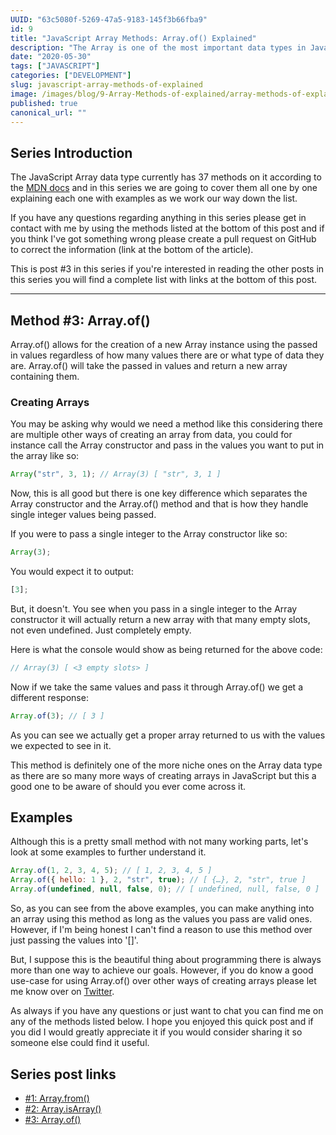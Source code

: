```yaml
---
UUID: "63c5080f-5269-47a5-9183-145f3b66fba9"
id: 9
title: "JavaScript Array Methods: Array.of() Explained"
description: "The Array is one of the most important data types in JavaScript, here is everything you need to know about the Array method Array.of()."
date: "2020-05-30"
tags: ["JAVASCRIPT"]
categories: ["DEVELOPMENT"]
slug: javascript-array-methods-of-explained
image: /images/blog/9-Array-Methods-of-explained/array-methods-of-explained.png
published: true
canonical_url: ""
---
```


## Series Introduction

The JavaScript Array data type currently has 37 methods on it according to the [MDN docs](https://developer.mozilla.org/en-US/docs/Web/JavaScript/Reference/Global_Objects/Array) and in this series we are going to cover them all one by one explaining each one with examples as we work our way down the list.

If you have any questions regarding anything in this series please get in contact with me by using the methods listed at the bottom of this post and if you think I've got something wrong please create a pull request on GitHub to correct the information (link at the bottom of the article).

This is post #3 in this series if you're interested in reading the other posts in this series you will find a complete list with links at the bottom of this post.

---

## Method #3: Array.of()

Array.of() allows for the creation of a new Array instance using the passed in values regardless of how many values there are or what type of data they are. Array.of() will take the passed in values and return a new array containing them.

### Creating Arrays

You may be asking why would we need a method like this considering there are multiple other ways of creating an array from data, you could for instance call the Array constructor and pass in the values you want to put in the array like so:

```jsx
Array("str", 3, 1); // Array(3) [ "str", 3, 1 ]
```

Now, this is all good but there is one key difference which separates the Array constructor and the Array.of() method and that is how they handle single integer values being passed.

If you were to pass a single integer to the Array constructor like so:

```jsx
Array(3);
```

You would expect it to output:

```jsx
[3];
```

But, it doesn't. You see when you pass in a single integer to the Array constructor it will actually return a new array with that many empty slots, not even undefined. Just completely empty.

Here is what the console would show as being returned for the above code:

```jsx
// Array(3) [ <3 empty slots> ]
```

Now if we take the same values and pass it through Array.of() we get a different response:

```jsx
Array.of(3); // [ 3 ]
```

As you can see we actually get a proper array returned to us with the values we expected to see in it.

This method is definitely one of the more niche ones on the Array data type as there are so many more ways of creating arrays in JavaScript but this a good one to be aware of should you ever come across it.

## Examples

Although this is a pretty small method with not many working parts, let's look at some examples to further understand it.

```jsx
Array.of(1, 2, 3, 4, 5); // [ 1, 2, 3, 4, 5 ]
Array.of({ hello: 1 }, 2, "str", true); // [ {…}, 2, "str", true ]
Array.of(undefined, null, false, 0); // [ undefined, null, false, 0 ]
```

So, as you can see from the above examples, you can make anything into an array using this method as long as the values you pass are valid ones. However, if I'm being honest I can't find a reason to use this method over just passing the values into '[]'.

But, I suppose this is the beautiful thing about programming there is always more than one way to achieve our goals. However, if you do know a good use-case for using Array.of() over other ways of creating arrays please let me know over on [Twitter](https://twitter.com/MrConerMurphy).

As always if you have any questions or just want to chat you can find me on any of the methods listed below. I hope you enjoyed this quick post and if you did I would greatly appreciate it if you would consider sharing it so someone else could find it useful.

## Series post links

- [#1: Array.from()](https://conermurphy.com/javascript-array-methods-from-explained)
- [#2: Array.isArray()](https://conermurphy.com/javascript-array-methods-isarray-explained)
- [#3: Array.of()](https://conermurphy.com/javascript-array-methods-of-explained)
